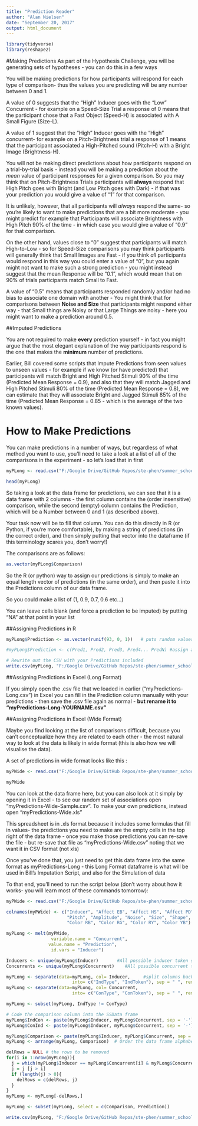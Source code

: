 ```yaml
---
title: "Prediction Reader"
author: "Alan Nielsen"
date: "September 20, 2017"
output: html_document
---
```


```r
library(tidyverse)
library(reshape2)
```

#Making Predictions
As part of the Hypothesis Challenge, you will be generating sets of hypotheses - you can do this in a few ways

You will be making predictions for how participants will respond for each type of comparison- thus the values you are predicting will be any number between 0 and 1.


A value of 0 suggests that the "High" Inducer goes with the "Low" Concurrent - for example on a Speed-Size Trial a response of 0 means that the participant chose that a Fast Object (Speed-H) is associated with A Small Figure (Size-L).

A value of 1 suggest that the "High" Inducer goes with the "High" concurrent- for example on a Pitch-Brightness trial a response of 1 means that the participant associated a High-Pitched sound (Pitch-H) with a Bright Image (Brightness-H).

You will not be making direct predictions about how participants respond on a trial-by-trial basis - instead you will be making a prediction about the *mean* value of participant responses for a given comparison. So you may think that on Pitch-Brightness Trials participants will **always** respond that High Pitch goes with Bright (and Low Pitch goes with Dark) - if that was your prediction you would give a value of "1" for that comparison.

It is unlikely, however, that all participants will *always* respond the same- so you're likely to want to make predictions that are a bit more moderate - you might predict for example that Participants will associate Brightness with High Pitch 90% of the time - in which case you would give a value of "0.9" for that comparison.

On the other hand, values close to "0" suggest that participants will match High-to-Low - so for Speed-Size comparisons you may think participants will generally think that Small Images are Fast - if you think *all* participants would respond in this way you could enter a value of "0", but you again might not want to make such a strong prediction - you might instead suggest that the mean Response will be "0.1", which would mean that on 90% of trials participants match Small to Fast.

A value of "0.5" means that participants responded randomly and/or had no bias to associate one domain with another - You might think that for comparisons between **Noise and Size** that participants might respond either way - that Small things are Noisy or that Large Things are noisy - here you might want to make a prediction around 0.5.

##Imputed Predictions

You are not required to make **every** prediction yourself - in fact you might argue that the most elegant explanation of the way participants respond is the one that makes the **minimum** number of predictions.

Earlier, Bill covered some scripts that Impute Predictions from seen values to unseen values - for example if we know (or have predicted) that participants will match Bright and High Pitched Stimuli 90% of the time (Predicted Mean Response = 0.9), and also that they will match Jagged and High Pitched Stimuli 80% of the time (Predicted Mean Response = 0.8), we can estimate that they will associate Bright and Jagged Stimuli 85% of the time (Predicted Mean Response = 0.85 - which is the average of the two known values).


# How to Make Predictions
You can make predictions in a number of ways, but regardless of what method you want to use, you'll need to take a look at a list of all of the comparisons in the experiment - so let's load that in first

```r

myPLong <- read.csv("F:/Google Drive/GitHub Repos/ste-phen/summer_school_sessions/9_Hypothesis_Challenge/myPredictions-Long.csv")

head(myPLong)
```


So taking a look at the data frame for predictions, we can see that it is a data frame with 2 columns - the first column contains the (order insensitive) comparison, while the second (empty) column contains the Prediction, which will be a Number between 0 and 1 (as described above).

Your task now will be to fill that column. You can do this directly in R (or Python, if you're more comfortable), by making a string of predictions (in the correct order), and then simply putting that vector into the dataframe (if this terminology scares you, don't worry!)

The comparisons are as follows:

```r
as.vector(myPLong$Comparison)
```


So the R (or python) way to assign our predictions is simply to make an equal length vector of predictions (in the same order), and then paste it into the Predictions column of our data frame.

So you could make a list of (1, 0.9, 0.7, 0.6 etc...)

You can leave cells blank (and force a prediction to be imputed) by putting "NA" at that point in your list

##Assigning Predictions in R

```r
myPLong$Prediction <- as.vector(runif(93, 0, 1))   # puts random values between 0 and 1 into every cell

#myPLong$Prediction <- c(Pred1, Pred2, Pred3, Pred4... PredN) #assign a string of your own predictions to the column

# Rewrite out the CSV with your Predictions included
write.csv(myPLong, "F:/Google Drive/GitHub Repos/ste-phen/summer_school_sessions/9_Hypothesis_Challenge/myPredictions-Long-YOURNAME.csv")
```

##Assigning Predictions in Excel (Long Format)

If you simply open the .csv file that we loaded in earlier ("myPredictions-Long.csv") in Excel you can fill in the Prediction column manually with your predictions - then save the .csv file again as normal - **but rename it to "myPredictions-Long-YOURNAME.csv"**


##Assigning Predictions in Excel (Wide Format)

Maybe you find looking at the list of comparisons difficult, because you can't conceptualize how they are related to each other - the most natural way to look at the data is likely in wide format (this is also how we will visualise the data).

A set of predictions in wide format looks like this :

```r

myPWide <- read.csv("F:/Google Drive/GitHub Repos/ste-phen/summer_school_sessions/9_Hypothesis_Challenge/myPredictions-Wide-Sample.csv")

myPWide
```


You can look at the data frame here, but you can also look at it simply by opening it in Excel - to see our random set of associations open "myPredictions-Wide-Sample.csv". To make your own predictions, instead open "myPredictions-Wide.xls"

This spreadsheet is in .xls format because it includes some formulas that fill in values- the predictions you need to make are the empty cells in the top right of the data frame - once you make those predictions you can re-save the file - but re-save that file as "myPredictions-Wide.csv" noting that we want it in CSV format (not xls)

Once you've done that, you just need to get this data frame into the same format as myPredictions-Long - this Long Format dataframe is what will be used in Bill's Imputation Script, and also for the Simulation of data

To that end, you'll need to run the script below (don't worry about how it works- you will learn most of these commands tomorrow):

```r
myPWide <- read.csv("F:/Google Drive/GitHub Repos/ste-phen/summer_school_sessions/9_Hypothesis_Challenge/myPredictions-Wide.csv")

colnames(myPWide) <- c("Inducer", "Affect EB", "Affect HS", "Affect PD", "Affect SC",
                       "Pitch", "Amplitude", "Noise", "Size", "Shape", "Speed", "Brightness",
                       "Color RB", "Color RG", "Color RY", "Color YB")

myPLong <- melt(myPWide,
                 variable.name = "Concurrent",
                value.name = "Prediction",
                 id.vars = "Inducer")

Inducers <- unique(myPLong$Inducer)       #All possible inducer token sets   
Concurrents <- unique(myPLong$Concurrent)    #All possible concurrent token sets

myPLong <- separate(data=myPLong, col= Inducer,     #split columns back up for subsetting
                         into= c("IndType", "IndToken"), sep = " ", remove = FALSE)
myPLong <- separate(data=myPLong, col= Concurrent, 
                         into= c("ConType", "ConToken"), sep = " ", remove = FALSE)

myPLong <- subset(myPLong, IndType != ConType)

# Code the comparison column into the SSData frame
myPLong$IndCon <- paste(myPLong$Inducer, myPLong$Concurrent, sep = '-')
myPLong$ConInd <- paste(myPLong$Inducer, myPLong$Concurrent, sep = '-')

myPLong$Comparison <- paste(myPLong$Inducer, myPLong$Concurrent, sep = '-') #Make a comparison column
myPLong <- arrange(myPLong, Comparison)  # Order the data frame alphabetically by the comparison column

delRows = NULL # the rows to be removed
for(i in 1:nrow(myPLong)){
  j = which(myPLong$Inducer == myPLong$Concurrent[i] & myPLong$Concurrent == myPLong$Inducer[i])
  j = j [j > i]
  if (length(j) > 0){
    delRows = c(delRows, j)
  }
}
myPLong <- myPLong[-delRows,]

myPLong <- subset(myPLong, select = c(Comparison, Prediction))

write.csv(myPLong, "F:/Google Drive/GitHub Repos/ste-phen/summer_school_sessions/9_Hypothesis_Challenge/myPredictions-Long-YOURNAME.csv")

```







